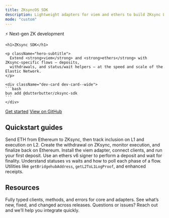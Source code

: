 ```yaml
---
title: ZKsyncOS SDK
description: Lightweight adapters for viem and ethers to build ZKsync L1↔L2 flows fast.
mode: "custom"
---
```


<div className="hero hero--bleed hero--stack">
   <div className="hero-inner">
    <div className="pill-tag">
      <span className="pill-icon">⚡</span>
      Next-gen ZK development
    </div>

    <h1>ZKsync SDK</h1>

    <p className="hero-subtitle">
      Extend <strong>viem</strong> and <strong>ethers</strong> with ZKsync-specific flows — deposits,
      withdrawals, and status/wait helpers — at the speed and scale of the Elastic Network.
    </p>

    <div className="dev-card dev-card--wide">
    ```bash
    bun add @dutterbutter/zksync-sdk
    ```
    </div> 
<div className="hero-actions">
  <a className="hero-cta" href="./quickstart/index">Get started</a>
  <a className="hero-cta ghost" href="https://github.com/dutterbutter/zksync-sdk" target="_blank" rel="noreferrer">
    View on GitHub
  </a>
</div>
</div>
</div>

<section className="lp-container">
  <h2>Quickstart guides</h2>
  <Columns cols={3}>
    <Card title="Deposit ETH (L1 → L2)" icon="money-bill-transfer" href="./guides/deposits/viem">
      Send ETH from Ethereum to ZKsync, then track inclusion on L1 and execution on L2.
    </Card>
    <Card title="Withdraw (L2 → L1)" icon="money-check-dollar" href="./guides/withdrawals/viem">
      Create the withdrawal on ZKsync, monitor execution, and finalize back on Ethereum.
    </Card>
    <Card title="Quickstart (viem)" icon="code" href="./quickstart/viem">
      Install the viem adapter, connect clients, and run your first deposit.
    </Card>
    <Card title="Quickstart (ethers)" icon="code" href="./quickstart/ethers">
      Use an ethers v6 signer to perform a deposit and wait for finality.
    </Card>
    <Card title="Status & Wait helpers" icon="clock" href="./concepts/status-vs-wait">
      Understand statuses vs waits and how to poll each phase of a flow.
    </Card>
    <Card title="ZKsync RPC helpers" icon="terminal" href="./overview/adapters">
      Utilities like <code>getBridgehubAddress</code>, <code>getL2ToL1LogProof</code>, and enhanced receipts.
    </Card>
  </Columns>
</section>

<section className="lp-container">
  <h2>Resources</h2>
  <Columns cols={3}>
    <Card title="API Reference" icon="book-open" href="./api-reference/introduction">
      Fully typed clients, methods, and errors for core and adapters.
    </Card>
    <Card title="Changelog" icon="calendar" href="./changelog">
      See what’s new, fixed, and changed across releases.
    </Card>
    <Card title="Support" icon="circle-info" href="mailto:hi@mintlify.com">
      Questions or issues? Reach out and we’ll help you integrate quickly.
    </Card>
  </Columns>
</section>
